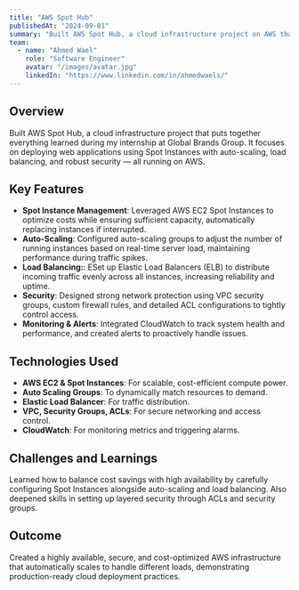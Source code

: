 ```yaml
---
title: "AWS Spot Hub"
publishedAt: "2024-09-01"
summary: "Built AWS Spot Hub, a cloud infrastructure project on AWS that uses Spot Instances, auto-scaling, load balancing, and layered security to deploy web applications in a cost-effective, highly available way. It demonstrates practical, production-grade cloud deployment."
team:
  - name: "Ahmed Wael"
    role: "Software Engineer"
    avatar: "/images/avatar.jpg"
    linkedIn: "https://www.linkedin.com/in/ahmedwaels/"
---
```


## Overview

Built AWS Spot Hub, a cloud infrastructure project that puts together everything learned during my internship at Global Brands Group. It focuses on deploying web applications using Spot Instances with auto-scaling, load balancing, and robust security — all running on AWS.
## Key Features

- **Spot Instance Management**: Leveraged AWS EC2 Spot Instances to optimize costs while ensuring sufficient capacity, automatically replacing instances if interrupted.
- **Auto-Scaling**: Configured auto-scaling groups to adjust the number of running instances based on real-time server load, maintaining performance during traffic spikes.
- **Load Balancing:**: ESet up Elastic Load Balancers (ELB) to distribute incoming traffic evenly across all instances, increasing reliability and uptime.
- **Security**: Designed strong network protection using VPC security groups, custom firewall rules, and detailed ACL configurations to tightly control access.
- **Monitoring & Alerts**: Integrated CloudWatch to track system health and performance, and created alerts to proactively handle issues.

## Technologies Used

- **AWS EC2 & Spot Instances**: For scalable, cost-efficient compute power.
- **Auto Scaling Groups**: To dynamically match resources to demand.
- **Elastic Load Balancer**: For traffic distribution.
- **VPC, Security Groups, ACLs**: For secure networking and access control.
- **CloudWatch**: For monitoring metrics and triggering alarms.

## Challenges and Learnings

Learned how to balance cost savings with high availability by carefully configuring Spot Instances alongside auto-scaling and load balancing. Also deepened skills in setting up layered security through ACLs and security groups.
## Outcome

Created a highly available, secure, and cost-optimized AWS infrastructure that automatically scales to handle different loads, demonstrating production-ready cloud deployment practices.

